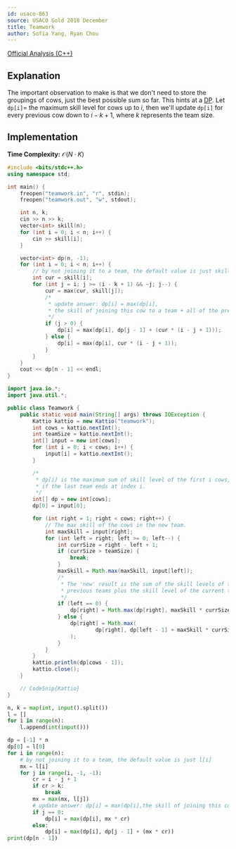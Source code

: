 ```yaml
---
id: usaco-863
source: USACO Gold 2018 December
title: Teamwork
author: Sofia Yang, Ryan Chou
---
```


[Official Analysis (C++)](http://www.usaco.org/current/data/sol_teamwork_gold_dec18.html)

## Explanation

The important observation to make is that we don't need to store the groupings of cows, just the best possible sum so far. This hints at a [DP](/gold/intro-dp). Let $\texttt{dp[i]} =$ the maximum skill level for cows up to $i$, then we'll update $\texttt{dp[i]}$ for every previous cow down to $i - k + 1$, where $k$ represents the team size.
## Implementation

**Time Complexity:** $\mathcal{O}(N \cdot K)$

<LanguageSection>
<CPPSection>

```cpp
#include <bits/stdc++.h>
using namespace std;

int main() {
	freopen("teamwork.in", "r", stdin);
	freopen("teamwork.out", "w", stdout);

	int n, k;
	cin >> n >> k;
	vector<int> skill(n);
	for (int i = 0; i < n; i++) {
		cin >> skill[i];
	}

	vector<int> dp(n, -1);
	for (int i = 0; i < n; i++) {
		// by not joining it to a team, the default value is just skill[i]
		int cur = skill[i];
		for (int j = i; j >= (i - k + 1) && ~j; j--) {
			cur = max(cur, skill[j]);
			/*
			 * update answer: dp[i] = max(dp[i], 
			 * the skill of joining this cow to a team + all of the previous sums)
			 */
			if (j > 0) {
				dp[i] = max(dp[i], dp[j - 1] + (cur * (i - j + 1)));	
			} else {
				dp[i] = max(dp[i], cur * (i - j + 1));
			}
		}
	}
	cout << dp[n - 1] << endl;
}
```
</CPPSection>
<JavaSection>

```java
import java.io.*;
import java.util.*;

public class Teamwork {
	public static void main(String[] args) throws IOException {
		Kattio kattio = new Kattio("teamwork");
		int cows = kattio.nextInt();
		int teamSize = kattio.nextInt();
		int[] input = new int[cows];
		for (int i = 0; i < cows; i++) {
			input[i] = kattio.nextInt();
		}

		/*
		 * dp[i] is the maximum sum of skill level of the first i cows,
		 * if the last team ends at index i.
		 */
		int[] dp = new int[cows];
		dp[0] = input[0];

		for (int right = 1; right < cows; right++) {
			// The max skill of the cows in the new team.
			int maxSkill = input[right];
			for (int left = right; left >= 0; left--) {
				int currSize = right - left + 1;
				if (currSize > teamSize) {
					break;
				}
				maxSkill = Math.max(maxSkill, input[left]);
				/*
				 * The 'new' result is the sum of the skill levels of the
				 * previous teams plus the skill level of the current team.
				 */
				if (left == 0) {
					dp[right] = Math.max(dp[right], maxSkill * currSize);
				} else {
					dp[right] = Math.max(
							dp[right], dp[left - 1] + maxSkill * currSize
					);
				}
			}
		}
		kattio.println(dp[cows - 1]);
		kattio.close();
	}

	// CodeSnip{Kattio}
}
```
</JavaSection>
<PySection>

```py
n, k = map(int, input().split())
l = []
for i in range(n):
	l.append(int(input()))

dp = [-1] * n
dp[0] = l[0]
for i in range(n):
	# by not joining it to a team, the default value is just l[i]
	mx = l[i]
	for j in range(i, -1, -1):
		cr = i - j + 1
		if cr > k:
			break
		mx = max(mx, l[j])
		# update answer: dp[i] = max(dp[i],the skill of joining this cow to a team + all of the previous sums)
		if j == 0:
			dp[i] = max(dp[i], mx * cr)
		else:
			dp[i] = max(dp[i], dp[j - 1] + (mx * cr))
print(dp[n - 1])
```

</PySection>
</LanguageSection>
